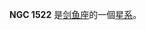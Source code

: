 {{NGCInfoBox|NGCID=NGC 1522|發現者=約翰·弗里德里希·威廉·赫歇爾|發現日期=1834年12月27日|其他編號=ESO 156-38,FAIR 301,AM 0404-524|曆元=J2000.0|赤經=4時6分7.6秒
|赤緯=-52°40'10"|星座=剑鱼座|星體=星系|星等=12.9|表面亮度=12.7|藍等=13.9}}

'''NGC 1522''' 是[[剑鱼座|剑鱼座]]的一個[[星系|星系]]。

{{NGCReference|1522}}
{{Catalogs|NGC=1522}}